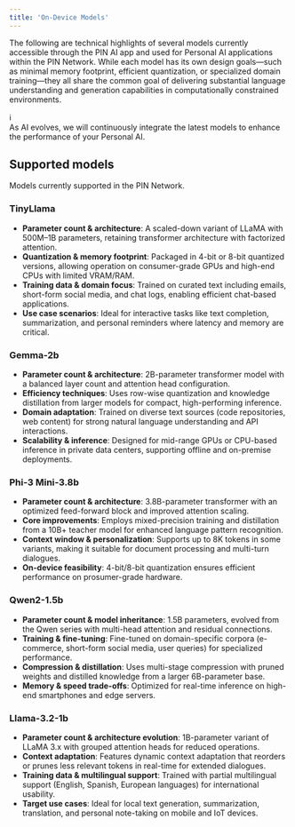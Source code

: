 ```yaml
---
title: 'On-Device Models'
---
```


The following are technical highlights of several models currently accessible through the PIN AI app and used for Personal AI applications within the PIN Network. While each model has its own design goals—such as minimal memory footprint, efficient quantization, or specialized domain training—they all share the common goal of delivering substantial language understanding and generation capabilities in computationally constrained environments.

<div style={{ backgroundColor: '#e0f7fa', padding: '10px', borderRadius: '10px', border: '1px solid #00acc1', display: 'flex', alignItems: 'center' }}>
    <div style={{ fontWeight: 'bold', fontSize: '20px', marginRight: '10px' }}>ℹ️</div>
    <div>As AI evolves, we will continuously integrate the latest models to enhance the performance of your Personal AI.</div>
</div>

## Supported models
Models currently supported in the PIN Network.

### TinyLlama
- **Parameter count & architecture**: A scaled-down variant of LLaMA with 500M–1B parameters, retaining transformer architecture with factorized attention.
- **Quantization & memory footprint**: Packaged in 4-bit or 8-bit quantized versions, allowing operation on consumer-grade GPUs and high-end CPUs with limited VRAM/RAM.
- **Training data & domain focus**: Trained on curated text including emails, short-form social media, and chat logs, enabling efficient chat-based applications.
- **Use case scenarios**: Ideal for interactive tasks like text completion, summarization, and personal reminders where latency and memory are critical.

### Gemma-2b
- **Parameter count & architecture**: 2B-parameter transformer model with a balanced layer count and attention head configuration.
- **Efficiency techniques**: Uses row-wise quantization and knowledge distillation from larger models for compact, high-performing inference.
- **Domain adaptation**: Trained on diverse text sources (code repositories, web content) for strong natural language understanding and API interactions.
- **Scalability & inference**: Designed for mid-range GPUs or CPU-based inference in private data centers, supporting offline and on-premise deployments.

### Phi-3 Mini-3.8b
- **Parameter count & architecture**: 3.8B-parameter transformer with an optimized feed-forward block and improved attention scaling.
- **Core improvements**: Employs mixed-precision training and distillation from a 10B+ teacher model for enhanced language pattern recognition.
- **Context window & personalization**: Supports up to 8K tokens in some variants, making it suitable for document processing and multi-turn dialogues.
- **On-device feasibility**: 4-bit/8-bit quantization ensures efficient performance on prosumer-grade hardware.

### Qwen2-1.5b
- **Parameter count & model inheritance**: 1.5B parameters, evolved from the Qwen series with multi-head attention and residual connections.
- **Training & fine-tuning**: Fine-tuned on domain-specific corpora (e-commerce, short-form social media, user queries) for specialized performance.
- **Compression & distillation**: Uses multi-stage compression with pruned weights and distilled knowledge from a larger 6B-parameter base.
- **Memory & speed trade-offs**: Optimized for real-time inference on high-end smartphones and edge servers.

### Llama-3.2-1b
- **Parameter count & architecture evolution**: 1B-parameter variant of LLaMA 3.x with grouped attention heads for reduced operations.
- **Context adaptation**: Features dynamic context adaptation that reorders or prunes less relevant tokens in real-time for extended dialogues.
- **Training data & multilingual support**: Trained with partial multilingual support (English, Spanish, European languages) for international usability.
- **Target use cases**: Ideal for local text generation, summarization, translation, and personal note-taking on mobile and IoT devices.